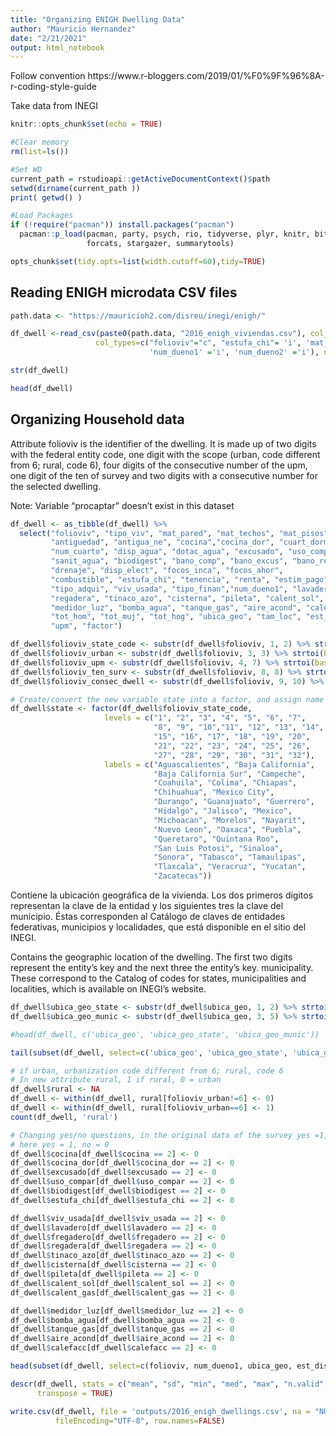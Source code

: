 ```yaml
---
title: "Organizing ENIGH Dwelling Data"
author: "Mauricio Hernandez"
date: "2/21/2021"
output: html_notebook
---
```


Follow convention https://www.r-bloggers.com/2019/01/%F0%9F%96%8A-r-coding-style-guide

Take data from INEGI 

```r
knitr::opts_chunk$set(echo = TRUE)

#Clear memory
rm(list=ls())

#Set WD
current_path = rstudioapi::getActiveDocumentContext()$path 
setwd(dirname(current_path ))
print( getwd() )

#Load Packages
if (!require("pacman")) install.packages("pacman")
  pacman::p_load(pacman, party, psych, rio, tidyverse, plyr, knitr, bit64, 
                 forcats, stargazer, summarytools)

opts_chunk$set(tidy.opts=list(width.cutoff=60),tidy=TRUE)
```

## Reading ENIGH microdata CSV files
```r
path.data <- "https://mauricioh2.com/disreu/inegi/enigh/"

df_dwell <-read_csv(paste0(path.data, "2016_enigh_viviendas.csv"), col_names = TRUE,
                   col_types=c("folioviv"="c", "estufa_chi"= 'i', 'mat_techos' ='i', 
                               'num_dueno1' ='i', 'num_dueno2' ='i'), na ='&')
```


```r
str(df_dwell)
```


```r
head(df_dwell)
```


## Organizing Household data
Attribute folioviv is the identifier of the dwelling. It is made up of two digits with the federal entity code, one digit with the scope (urban, code different from 6; rural, code 6), four digits of the consecutive number of the upm, one digit of the ten of survey and two digits with a consecutive number for the selected dwelling.

Note: Variable "procaptar" doesn't exist in this dataset
```r
df_dwell <- as_tibble(df_dwell) %>%
  select("folioviv", "tipo_viv", "mat_pared", "mat_techos", "mat_pisos", 
         "antiguedad", "antigua_ne", "cocina","cocina_dor", "cuart_dorm", 
         "num_cuarto", "disp_agua", "dotac_agua", "excusado", "uso_compar", 
         "sanit_agua", "biodigest", "bano_comp", "bano_excus", "bano_regad", 
         "drenaje", "disp_elect", "focos_inca", "focos_ahor",
         "combustible", "estufa_chi", "tenencia", "renta", "estim_pago", "pago_viv", 
         "tipo_adqui", "viv_usada", "tipo_finan","num_dueno1", "lavadero", "fregadero", 
         "regadera", "tinaco_azo", "cisterna", "pileta", "calent_sol", "calent_gas", 
         "medidor_luz", "bomba_agua", "tanque_gas", "aire_acond", "calefacc", "tot_resid", 
         "tot_hom", "tot_muj", "tot_hog", "ubica_geo", "tam_loc", "est_socio", "est_dis", 
         "upm", "factor")

df_dwell$folioviv_state_code <- substr(df_dwell$folioviv, 1, 2) %>% strtoi(base = 10L)
df_dwell$folioviv_urban <- substr(df_dwell$folioviv, 3, 3) %>% strtoi(base = 10L)
df_dwell$folioviv_upm <- substr(df_dwell$folioviv, 4, 7) %>% strtoi(base = 10L)
df_dwell$folioviv_ten_surv <- substr(df_dwell$folioviv, 8, 8) %>% strtoi(base = 10L)
df_dwell$folioviv_consec_dwell <- substr(df_dwell$folioviv, 9, 10) %>% strtoi(base = 0L)

# Create/convert the new variable state into a factor, and assign name of the state as label
df_dwell$state <- factor(df_dwell$folioviv_state_code, 
                     levels = c("1", "2", "3", "4", "5", "6", "7", 
                                "8", "9", "10","11", "12", "13", "14", 
                                "15", "16", "17", "18", "19", "20", 
                                "21", "22", "23", "24", "25", "26", 
                                "27", "28", "29", "30", "31", "32"),
                     labels = c("Aguascalientes", "Baja California", 
                                "Baja California Sur", "Campeche", 
                                "Coahuila", "Colima", "Chiapas", 
                                "Chihuahua", "Mexico City", 
                                "Durango", "Guanajuato", "Guerrero", 
                                "Hidalgo", "Jalisco", "Mexico", 
                                "Michoacan", "Morelos", "Nayarit", 
                                "Nuevo Leon", "Oaxaca", "Puebla", 
                                "Queretaro", "Quintana Roo", 
                                "San Luis Potosi", "Sinaloa", 
                                "Sonora", "Tabasco", "Tamaulipas", 
                                "Tlaxcala", "Veracruz", "Yucatan", 
                                "Zacatecas"))
```



Contiene la ubicación geográfica de la vivienda. 
Los dos primeros dígitos representan la clave  de la entidad y los siguientes tres la clave del 
municipio. Éstas corresponden al Catálogo de claves de entidades federativas, municipios y localidades, que está disponible en el sitio del INEGI.

Contains the geographic location of the dwelling.
The first two digits represent the entity's key and the next three the entity's key.
municipality. These correspond to the Catalog of codes for states, municipalities and localities, which is available on INEGI's website.


```r
df_dwell$ubica_geo_state <- substr(df_dwell$ubica_geo, 1, 2) %>% strtoi(base = 10L)
df_dwell$ubica_geo_munic <- substr(df_dwell$ubica_geo, 3, 5) %>% strtoi(base = 10L)

#head(df_dwell, c('ubica_geo', 'ubica_geo_state', 'ubica_geo_munic'))

tail(subset(df_dwell, select=c('ubica_geo', 'ubica_geo_state', 'ubica_geo_munic')))
```


```r
# if urban, urbanization code different from 6; rural, code 6
# In new attribute rural, 1 if rural, 0 = urban
df_dwell$rural <- NA
df_dwell <- within(df_dwell, rural[folioviv_urban!=6] <- 0)
df_dwell <- within(df_dwell, rural[folioviv_urban==6] <- 1)                 
count(df_dwell, 'rural')

# Changing yes/no questions, in the original data of the survey yes =1, no = 2, 
# here yes = 1, no = 0
df_dwell$cocina[df_dwell$cocina == 2] <- 0
df_dwell$cocina_dor[df_dwell$cocina_dor == 2] <- 0
df_dwell$excusado[df_dwell$excusado == 2] <- 0
df_dwell$uso_compar[df_dwell$uso_compar == 2] <- 0
df_dwell$biodigest[df_dwell$biodigest == 2] <- 0
df_dwell$estufa_chi[df_dwell$estufa_chi == 2] <- 0

df_dwell$viv_usada[df_dwell$viv_usada == 2] <- 0
df_dwell$lavadero[df_dwell$lavadero == 2] <- 0
df_dwell$fregadero[df_dwell$fregadero == 2] <- 0
df_dwell$regadera[df_dwell$regadera == 2] <- 0
df_dwell$tinaco_azo[df_dwell$tinaco_azo == 2] <- 0
df_dwell$cisterna[df_dwell$cisterna == 2] <- 0
df_dwell$pileta[df_dwell$pileta == 2] <- 0
df_dwell$calent_sol[df_dwell$calent_sol == 2] <- 0
df_dwell$calent_gas[df_dwell$calent_gas == 2] <- 0

df_dwell$medidor_luz[df_dwell$medidor_luz == 2] <- 0
df_dwell$bomba_agua[df_dwell$bomba_agua == 2] <- 0
df_dwell$tanque_gas[df_dwell$tanque_gas == 2] <- 0
df_dwell$aire_acond[df_dwell$aire_acond == 2] <- 0
df_dwell$calefacc[df_dwell$calefacc == 2] <- 0
```

```r
head(subset(df_dwell, select=c(folioviv, num_dueno1, ubica_geo, est_dis, upm, state)))
```

```r
descr(df_dwell, stats = c("mean", "sd", "min", "med", "max", "n.valid", "pct.valid"), 
      transpose = TRUE)
```

```r
write.csv(df_dwell, file = 'outputs/2016_enigh_dwellings.csv', na = "NULL", 
          fileEncoding="UTF-8", row.names=FALSE)
```